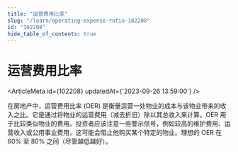 ```yaml
---
title: "运营费用比率"
slug: "/learn/operating-expense-ratio-102208"
id: "102208"
hide_table_of_contents: true
---
```



# 运营费用比率

<ArticleMeta id={102208} updatedAt={'2023-09-26 13:59:00'} />
<div className='border-solid border-b border-t-0 my-4 border-[var(--ifm-color-gray-300)]' />

在房地产中，运营费用比率 (OER) 是衡量运营一处物业的成本与该物业带来的收入之比。它是通过将物业的运营费用（减去折旧）除以其总收入来计算。OER 用于比较类似物业的费用。投资者应该注意一些警示信号，例如较高的维护费用、运营收入或公用事业费用，这可能会阻止他购买某个特定的物业。理想的 OER 在 60% 至 80% 之间（尽管越低越好）。
